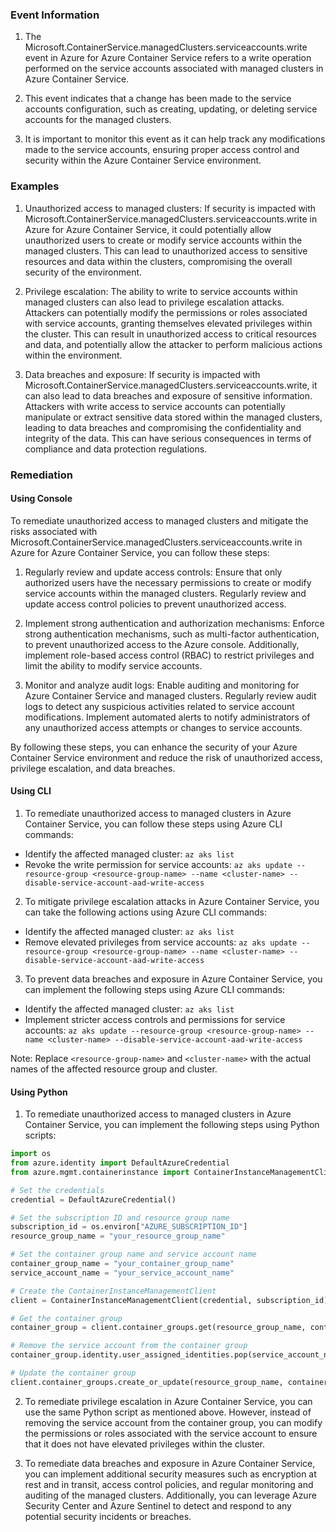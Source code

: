
### Event Information

1. The Microsoft.ContainerService.managedClusters.serviceaccounts.write event in Azure for Azure Container Service refers to a write operation performed on the service accounts associated with managed clusters in Azure Container Service.

2. This event indicates that a change has been made to the service accounts configuration, such as creating, updating, or deleting service accounts for the managed clusters.

3. It is important to monitor this event as it can help track any modifications made to the service accounts, ensuring proper access control and security within the Azure Container Service environment.


### Examples

1. Unauthorized access to managed clusters: If security is impacted with Microsoft.ContainerService.managedClusters.serviceaccounts.write in Azure for Azure Container Service, it could potentially allow unauthorized users to create or modify service accounts within the managed clusters. This can lead to unauthorized access to sensitive resources and data within the clusters, compromising the overall security of the environment.

2. Privilege escalation: The ability to write to service accounts within managed clusters can also lead to privilege escalation attacks. Attackers can potentially modify the permissions or roles associated with service accounts, granting themselves elevated privileges within the cluster. This can result in unauthorized access to critical resources and data, and potentially allow the attacker to perform malicious actions within the environment.

3. Data breaches and exposure: If security is impacted with Microsoft.ContainerService.managedClusters.serviceaccounts.write, it can also lead to data breaches and exposure of sensitive information. Attackers with write access to service accounts can potentially manipulate or extract sensitive data stored within the managed clusters, leading to data breaches and compromising the confidentiality and integrity of the data. This can have serious consequences in terms of compliance and data protection regulations.

### Remediation

#### Using Console

To remediate unauthorized access to managed clusters and mitigate the risks associated with Microsoft.ContainerService.managedClusters.serviceaccounts.write in Azure for Azure Container Service, you can follow these steps:

1. Regularly review and update access controls: Ensure that only authorized users have the necessary permissions to create or modify service accounts within the managed clusters. Regularly review and update access control policies to prevent unauthorized access.

2. Implement strong authentication and authorization mechanisms: Enforce strong authentication mechanisms, such as multi-factor authentication, to prevent unauthorized access to the Azure console. Additionally, implement role-based access control (RBAC) to restrict privileges and limit the ability to modify service accounts.

3. Monitor and analyze audit logs: Enable auditing and monitoring for Azure Container Service and managed clusters. Regularly review audit logs to detect any suspicious activities related to service account modifications. Implement automated alerts to notify administrators of any unauthorized access attempts or changes to service accounts.

By following these steps, you can enhance the security of your Azure Container Service environment and reduce the risk of unauthorized access, privilege escalation, and data breaches.

#### Using CLI

1. To remediate unauthorized access to managed clusters in Azure Container Service, you can follow these steps using Azure CLI commands:

- Identify the affected managed cluster: `az aks list`
- Revoke the write permission for service accounts: `az aks update --resource-group <resource-group-name> --name <cluster-name> --disable-service-account-aad-write-access`

2. To mitigate privilege escalation attacks in Azure Container Service, you can take the following actions using Azure CLI commands:

- Identify the affected managed cluster: `az aks list`
- Remove elevated privileges from service accounts: `az aks update --resource-group <resource-group-name> --name <cluster-name> --disable-service-account-aad-write-access`

3. To prevent data breaches and exposure in Azure Container Service, you can implement the following steps using Azure CLI commands:

- Identify the affected managed cluster: `az aks list`
- Implement stricter access controls and permissions for service accounts: `az aks update --resource-group <resource-group-name> --name <cluster-name> --disable-service-account-aad-write-access`

Note: Replace `<resource-group-name>` and `<cluster-name>` with the actual names of the affected resource group and cluster.

#### Using Python

1. To remediate unauthorized access to managed clusters in Azure Container Service, you can implement the following steps using Python scripts:

```python
import os
from azure.identity import DefaultAzureCredential
from azure.mgmt.containerinstance import ContainerInstanceManagementClient

# Set the credentials
credential = DefaultAzureCredential()

# Set the subscription ID and resource group name
subscription_id = os.environ["AZURE_SUBSCRIPTION_ID"]
resource_group_name = "your_resource_group_name"

# Set the container group name and service account name
container_group_name = "your_container_group_name"
service_account_name = "your_service_account_name"

# Create the ContainerInstanceManagementClient
client = ContainerInstanceManagementClient(credential, subscription_id)

# Get the container group
container_group = client.container_groups.get(resource_group_name, container_group_name)

# Remove the service account from the container group
container_group.identity.user_assigned_identities.pop(service_account_name, None)

# Update the container group
client.container_groups.create_or_update(resource_group_name, container_group_name, container_group)
```

2. To remediate privilege escalation in Azure Container Service, you can use the same Python script as mentioned above. However, instead of removing the service account from the container group, you can modify the permissions or roles associated with the service account to ensure that it does not have elevated privileges within the cluster.

3. To remediate data breaches and exposure in Azure Container Service, you can implement additional security measures such as encryption at rest and in transit, access control policies, and regular monitoring and auditing of the managed clusters. Additionally, you can leverage Azure Security Center and Azure Sentinel to detect and respond to any potential security incidents or breaches.

